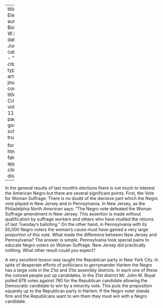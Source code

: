
---
title: 'The Elections'
author: Du Bois, W.E.B.
date: Jun. 1915
categories: 
  - ""
citation: 
  type: article-journal
  container-title: The Crisis
  volume: 11
  issue: 2
  page: 70
google-scholar: true

format:
  html:
    toc: false
    appendix-cite-as: display
---



In the general results of last month's elections there is not much to interest the American Negro but there are several significant points. First, the Vote for Woman Suffrage: There is no doubt of the decisive part which the Negro vote played in New Jersey and in Pennsylvania. In New Jersey, as the Philadelphia *North American* says: "The Negro vote defeated the Woman Suffrage amendment in New Jersey. This assertion is made without qualification by suffrage workers and others who have studied the returns of last Tuesday's balloting." On the other hand, in Pennsylvania with its 50,000 Negro voters the woman's cause must have gained a very large proportion of this vote. What made the difference between New Jersey and Pennsylvania? The answer is simple. Pennsylvania took special pains to educate Negro voters on Woman Suffrage. New Jersey did practically nothing. What other result could you expect?

A very excellent lesson was taught the Republican party in New York City. In spite of desperate efforts of politicians to gerrymander Harlem the Negro has a large vote in the 21st and 31st assembly districts. In each one of these the colored people put up candidates. In the 31st district Mr. John M. Royal polled 878 votes against 760 for the Republican candidate allowing the Democratic candidate to win by a minority vote. This puts the proposition squarely up to the Republican party in Harlem: If the Negro voter stands firm and the Republicans want to win them they must win with a Negro candidate.

